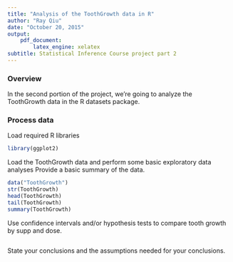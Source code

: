 ```yaml
---
title: "Analysis of the ToothGrowth data in R"
author: "Ray Qiu"
date: "October 20, 2015"
output: 
    pdf_document:
        latex_engine: xelatex
subtitle: Statistical Inference Course project part 2
---
```


### Overview
In the second portion of the project, we're going to analyze the ToothGrowth data in the R datasets package. 

### Process data

Load required R libraries
```r
library(ggplot2)
```

Load the ToothGrowth data and perform some basic exploratory data analyses 
Provide a basic summary of the data.
```r
data("ToothGrowth")
str(ToothGrowth)
head(ToothGrowth)
tail(ToothGrowth)
summary(ToothGrowth)
```

Use confidence intervals and/or hypothesis tests to compare tooth growth by supp and dose. 
```r

```

State your conclusions and the assumptions needed for your conclusions. 

